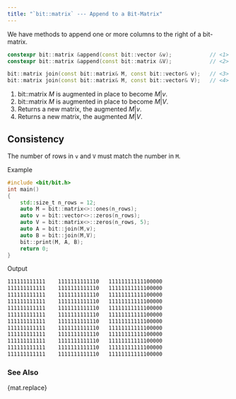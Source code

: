 ```yaml
---
title: "`bit::matrix` --- Append to a Bit-Matrix"
---
```


We have methods to append one or more columns to the right of a bit-matrix.

```cpp
constexpr bit::matrix &append(const bit::vector &v);            // <1>
constexpr bit::matrix &append(const bit::matrix &V);            // <2>

bit::matrix join(const bit::matrix& M, const bit::vector& v);   // <3>
bit::matrix join(const bit::matrix& M, const bit::vector& V);   // <4>
```
1. bit::matrix $M$ is augmented in place to become $M|v$.
2. bit::matrix $M$ is augmented in place to become $M|V$.
3. Returns a new matrix, the augmented $M|v$.
4. Returns a new matrix, the augmented $M|V$.

::: {.callout-warning}
# Consistency
The number of rows in `v` and `V` must match the number in `M`.
:::

[Example]{.bt}
```cpp
#include <bit/bit.h>
int main()
{
    std::size_t n_rows = 12;
    auto M = bit::matrix<>::ones(n_rows);
    auto v = bit::vector<>::zeros(n_rows);
    auto V = bit::matrix<>::zeros(n_rows, 5);
    auto A = bit::join(M,v);
    auto B = bit::join(M,V);
    bit::print(M, A, B);
    return 0;
}
```

[Output]{.bt}
```bash
111111111111    1111111111110   11111111111100000
111111111111    1111111111110   11111111111100000
111111111111    1111111111110   11111111111100000
111111111111    1111111111110   11111111111100000
111111111111    1111111111110   11111111111100000
111111111111    1111111111110   11111111111100000
111111111111    1111111111110   11111111111100000
111111111111    1111111111110   11111111111100000
111111111111    1111111111110   11111111111100000
111111111111    1111111111110   11111111111100000
111111111111    1111111111110   11111111111100000
111111111111    1111111111110   11111111111100000
```

### See Also
{mat.replace}
